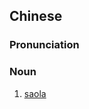 ==Chinese==
{{zh-forms}}

===Pronunciation===
{{zh-pron
|m=zhōngnándàlíng
|cat=n
}}

===Noun===
{{zh-noun}}

# [[saola]]